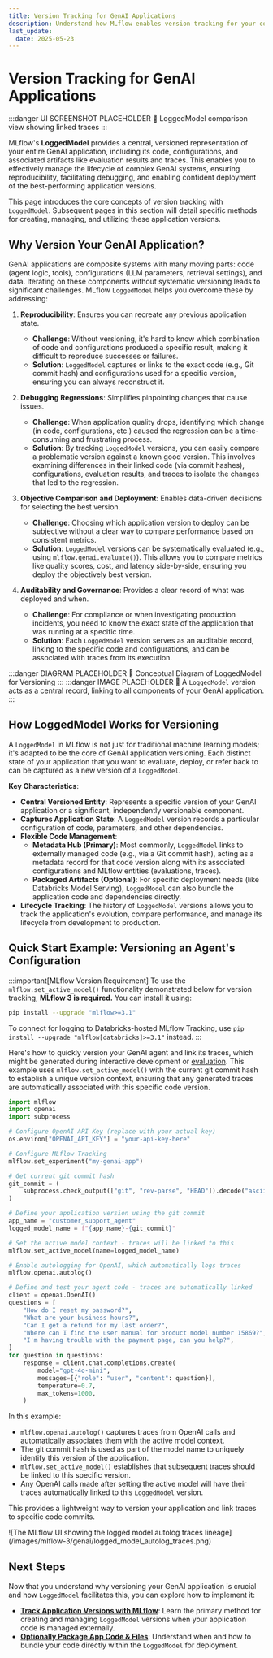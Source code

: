 ```yaml
---
title: Version Tracking for GenAI Applications
description: Understand how MLflow enables version tracking for your complete GenAI applications using LoggedModels, linking code, configurations, evaluations, and traces.
last_update:
  date: 2025-05-23
---
```



# Version Tracking for GenAI Applications

:::danger UI SCREENSHOT PLACEHOLDER
🔴 LoggedModel comparison view showing linked traces
:::

MLflow's **<APILink fn="mlflow.entities.LoggedModel">LoggedModel</APILink>** provides a central, versioned representation of your entire GenAI application, including its code, configurations, and associated artifacts like evaluation results and traces. This enables you to effectively manage the lifecycle of complex GenAI systems, ensuring reproducibility, facilitating debugging, and enabling confident deployment of the best-performing application versions.

This page introduces the core concepts of version tracking with `LoggedModel`. Subsequent pages in this section will detail specific methods for creating, managing, and utilizing these application versions.

## Why Version Your GenAI Application?

GenAI applications are composite systems with many moving parts: code (agent logic, tools), configurations (LLM parameters, retrieval settings), and data. Iterating on these components without systematic versioning leads to significant challenges. MLflow `LoggedModel` helps you overcome these by addressing:

1.  **Reproducibility**: Ensures you can recreate any previous application state.

    - **Challenge**: Without versioning, it's hard to know which combination of code and configurations produced a specific result, making it difficult to reproduce successes or failures.
    - **Solution**: `LoggedModel` captures or links to the exact code (e.g., Git commit hash) and configurations used for a specific version, ensuring you can always reconstruct it.

2.  **Debugging Regressions**: Simplifies pinpointing changes that cause issues.

    - **Challenge**: When application quality drops, identifying which change (in code, configurations, etc.) caused the regression can be a time-consuming and frustrating process.
    - **Solution**: By tracking `LoggedModel` versions, you can easily compare a problematic version against a known good version. This involves examining differences in their linked code (via commit hashes), configurations, evaluation results, and traces to isolate the changes that led to the regression.

3.  **Objective Comparison and Deployment**: Enables data-driven decisions for selecting the best version.

    - **Challenge**: Choosing which application version to deploy can be subjective without a clear way to compare performance based on consistent metrics.
    - **Solution**: `LoggedModel` versions can be systematically evaluated (e.g., using `mlflow.genai.evaluate()`). This allows you to compare metrics like quality scores, cost, and latency side-by-side, ensuring you deploy the objectively best version.

4.  **Auditability and Governance**: Provides a clear record of what was deployed and when.
    - **Challenge**: For compliance or when investigating production incidents, you need to know the exact state of the application that was running at a specific time.
    - **Solution**: Each `LoggedModel` version serves as an auditable record, linking to the specific code and configurations, and can be associated with traces from its execution.

:::danger DIAGRAM PLACEHOLDER
🔴 Conceptual Diagram of LoggedModel for Versioning
:::
:::danger IMAGE PLACEHOLDER
🔴 A `LoggedModel` version acts as a central record, linking to all components of your GenAI application.
:::

## How <APILink fn="mlflow.entities.LoggedModel">LoggedModel</APILink> Works for Versioning

A `LoggedModel` in MLflow is not just for traditional machine learning models; it's adapted to be the core of GenAI application versioning. Each distinct state of your application that you want to evaluate, deploy, or refer back to can be captured as a new version of a `LoggedModel`.

**Key Characteristics**:

- **Central Versioned Entity**: Represents a specific version of your GenAI application or a significant, independently versionable component.
- **Captures Application State**: A `LoggedModel` version records a particular configuration of code, parameters, and other dependencies.
- **Flexible Code Management**:
  - **Metadata Hub (Primary)**: Most commonly, `LoggedModel` links to externally managed code (e.g., via a Git commit hash), acting as a metadata record for that code version along with its associated configurations and MLflow entities (evaluations, traces).
  - **Packaged Artifacts (Optional)**: For specific deployment needs (like Databricks Model Serving), `LoggedModel` can also bundle the application code and dependencies directly.
- **Lifecycle Tracking**: The history of `LoggedModel` versions allows you to track the application's evolution, compare performance, and manage its lifecycle from development to production.

## Quick Start Example: Versioning an Agent's Configuration

:::important[MLflow Version Requirement]
To use the `mlflow.set_active_model()` functionality demonstrated below for version tracking, **MLflow 3 is required.** You can install it using:

```bash
pip install --upgrade "mlflow>=3.1"
```

To connect for logging to Databricks-hosted MLflow Tracking, use `pip install --upgrade "mlflow[databricks]>=3.1"` instead.
:::

Here's how to quickly version your GenAI agent and link its traces, which might be generated during interactive development or [evaluation](/genai/eval-monitor/index). This example uses `mlflow.set_active_model()` with the current git commit hash to establish a unique version context, ensuring that any generated traces are automatically associated with this specific code version.

```python
import mlflow
import openai
import subprocess

# Configure OpenAI API Key (replace with your actual key)
os.environ["OPENAI_API_KEY"] = "your-api-key-here"

# Configure MLflow Tracking
mlflow.set_experiment("my-genai-app")

# Get current git commit hash
git_commit = (
    subprocess.check_output(["git", "rev-parse", "HEAD"]).decode("ascii").strip()[:8]
)

# Define your application version using the git commit
app_name = "customer_support_agent"
logged_model_name = f"{app_name}-{git_commit}"

# Set the active model context - traces will be linked to this
mlflow.set_active_model(name=logged_model_name)

# Enable autologging for OpenAI, which automatically logs traces
mlflow.openai.autolog()

# Define and test your agent code - traces are automatically linked
client = openai.OpenAI()
questions = [
    "How do I reset my password?",
    "What are your business hours?",
    "Can I get a refund for my last order?",
    "Where can I find the user manual for product model number 15869?",
    "I'm having trouble with the payment page, can you help?",
]
for question in questions:
    response = client.chat.completions.create(
        model="gpt-4o-mini",
        messages=[{"role": "user", "content": question}],
        temperature=0.7,
        max_tokens=1000,
    )
```

In this example:

- `mlflow.openai.autolog()` captures traces from OpenAI calls and automatically associates them with the active model context.
- The git commit hash is used as part of the model name to uniquely identify this version of the application.
- `mlflow.set_active_model()` establishes that subsequent traces should be linked to this specific version.
- Any OpenAI calls made after setting the active model will have their traces automatically linked to this `LoggedModel` version.

This provides a lightweight way to version your application and link traces to specific code commits.

<div className="center-div" style={{ width: "100%" }}>
  ![The MLflow UI showing the logged model autolog traces
  lineage](/images/mlflow-3/genai/logged_model_autolog_traces.png)
</div>

## Next Steps

Now that you understand why versioning your GenAI application is crucial and how `LoggedModel` facilitates this, you can explore how to implement it:

- **[Track Application Versions with MLflow](/genai/prompt-version-mgmt/version-tracking/track-application-versions-with-mlflow)**: Learn the primary method for creating and managing `LoggedModel` versions when your application code is managed externally.
- **[Optionally Package App Code & Files](/genai/prompt-version-mgmt/version-tracking/optionally-package-app-code-and-files-for-databricks-model-serving)**: Understand when and how to bundle your code directly within the `LoggedModel` for deployment.
